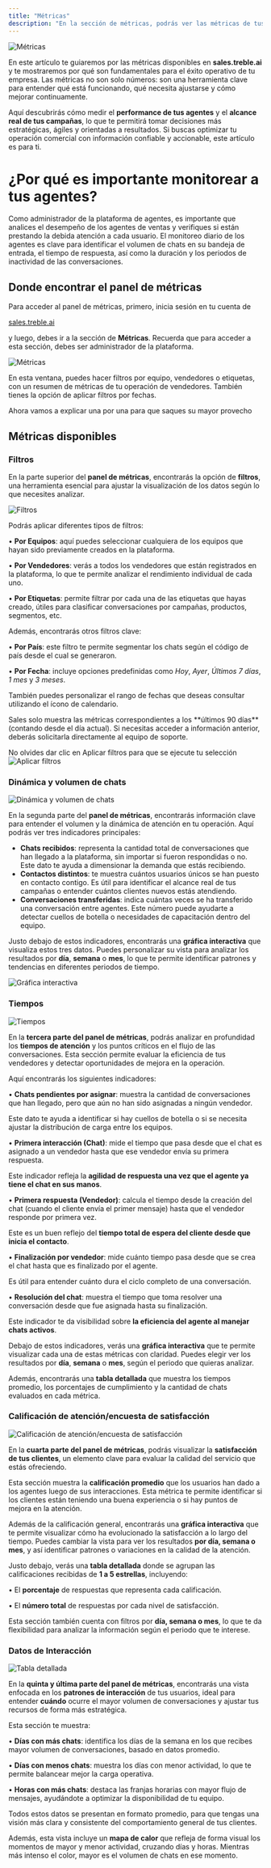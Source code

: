 ```yaml
---
title: "Métricas"
description: "En la sección de métricas, podrás ver las métricas de tus conversaciones, agentes y grupos. Esto te ayudará a entender el estado de tu operación con mayor detalle."
---
```


<img src="/images/agent-metrics-1.png" alt="Métricas" />

En este artículo te guiaremos por las métricas disponibles en **sales.treble.ai** y te mostraremos por qué son fundamentales para el éxito operativo de tu empresa. Las métricas no son solo números: son una herramienta clave para entender qué está funcionando, qué necesita ajustarse y cómo mejorar continuamente.

Aquí descubrirás cómo medir el **performance de tus agentes** y el **alcance real de tus campañas**, lo que te permitirá tomar decisiones más estratégicas, ágiles y orientadas a resultados. Si buscas optimizar tu operación comercial con información confiable y accionable, este artículo es para ti.

# ¿Por qué es importante monitorear a tus agentes?

Como administrador de la plataforma de agentes, es importante que analices el desempeño de los agentes de ventas y verifiques si están prestando la debida atención a cada usuario.
El monitoreo diario de los agentes es clave para identificar el volumen de chats en su bandeja de entrada, el tiempo de respuesta, así como la duración y los periodos de inactividad de las conversaciones.

## Donde encontrar el panel de métricas

Para acceder al panel de métricas, primero, inicia sesión en tu cuenta de <a class="article-link" href="https://sales.treble.ai"><p>sales.treble.ai</p><Icon icon="arrow-up-right-from-square" iconType="solid" /></a> y luego, debes ir a la sección de **Métricas**. Recuerda que para acceder a esta sección, debes ser administrador de la plataforma.

<img src="/images/agent-metrics-2.gif" alt="Métricas" />

En esta ventana, puedes hacer filtros por equipo, vendedores o etiquetas, con un resumen de métricas de tu operación de vendedores. También tienes la opción de aplicar filtros por fechas.

Ahora vamos a explicar una por una para que saques su mayor provecho

## Métricas disponibles

### Filtros

En la parte superior del **panel de métricas**, encontrarás la opción de **filtros**, una herramienta esencial para ajustar la visualización de los datos según lo que necesites analizar.

<img src="/images/agent-metrics-3.png" alt="Filtros" />

Podrás aplicar diferentes tipos de filtros:

•	**Por Equipos**: aquí puedes seleccionar cualquiera de los equipos que hayan sido previamente creados en la plataforma.

•	**Por Vendedores**: verás a todos los vendedores que están registrados en la plataforma, lo que te permite analizar el rendimiento individual de cada uno.

•	**Por Etiquetas**: permite filtrar por cada una de las etiquetas que hayas creado, útiles para clasificar conversaciones por campañas, productos, segmentos, etc.

Además, encontrarás otros filtros clave:

•	**Por País**: este filtro te permite segmentar los chats según el código de país desde el cual se generaron.

•	**Por Fecha**: incluye opciones predefinidas como *Hoy*, *Ayer*, *Últimos 7 días*, *1 mes* y *3 meses*.

También puedes personalizar el rango de fechas que deseas consultar utilizando el ícono de calendario.

<Tip>
Sales solo muestra las métricas correspondientes a los **últimos 90 días** (contando desde el día actual). Si necesitas acceder a información anterior, deberás solicitarla directamente al equipo de soporte.

No olvides dar clic en Aplicar filtros para que se ejecute tu selección
<img src="/images/agent-metrics-4.png" alt="Aplicar filtros" />
</Tip>

### Dinámica y volumen de chats

<img src="/images/agent-metrics-5.png" alt="Dinámica y volumen de chats" />

En la segunda parte del **panel de métricas**, encontrarás información clave para entender el volumen y la dinámica de atención en tu operación. Aquí podrás ver tres indicadores principales:

- **Chats recibidos**: representa la cantidad total de conversaciones que han llegado a la plataforma, sin importar si fueron respondidas o no. Este dato te ayuda a dimensionar la demanda que estás recibiendo.
- **Contactos distintos**: te muestra cuántos usuarios únicos se han puesto en contacto contigo. Es útil para identificar el alcance real de tus campañas o entender cuántos clientes nuevos estás atendiendo.
- **Conversaciones transferidas**: indica cuántas veces se ha transferido una conversación entre agentes. Este número puede ayudarte a detectar cuellos de botella o necesidades de capacitación dentro del equipo.

Justo debajo de estos indicadores, encontrarás una **gráfica interactiva** que visualiza estos tres datos. Puedes personalizar su vista para analizar los resultados por **día**, **semana** o **mes**, lo que te permite identificar patrones y tendencias en diferentes periodos de tiempo.

<img src="/images/agent-metrics-6.png" alt="Gráfica interactiva" />

### Tiempos

<img src="/images/agent-metrics-7.gif" alt="Tiempos" />

En la **tercera parte del panel de métricas**, podrás analizar en profundidad los **tiempos de atención** y los puntos críticos en el flujo de las conversaciones. Esta sección permite evaluar la eficiencia de tus vendedores y detectar oportunidades de mejora en la operación.

Aquí encontrarás los siguientes indicadores:

•	**Chats pendientes por asignar**: muestra la cantidad de conversaciones que han llegado, pero que aún no han sido asignadas a ningún vendedor. 

Este dato te ayuda a identificar si hay cuellos de botella o si se necesita ajustar la distribución de carga entre los equipos.

•	**Primera interacción (Chat)**: mide el tiempo que pasa desde que el chat es asignado a un vendedor hasta que ese vendedor envía su primera respuesta. 

Este indicador refleja la **agilidad de respuesta una vez que el agente ya tiene el chat en sus manos**.

•	**Primera respuesta (Vendedor)**: calcula el tiempo desde la creación del chat (cuando el cliente envía el primer mensaje) hasta que el vendedor responde por primera vez. 

Este es un buen reflejo del **tiempo total de espera del cliente desde que inicia el contacto**.

•	**Finalización por vendedor**: mide cuánto tiempo pasa desde que se crea el chat hasta que es finalizado por el agente. 

Es útil para entender cuánto dura el ciclo completo de una conversación.

•	**Resolución del chat**: muestra el tiempo que toma resolver una conversación desde que fue asignada hasta su finalización. 

Este indicador te da visibilidad sobre **la eficiencia del agente al manejar chats activos**.

Debajo de estos indicadores, verás una **gráfica interactiva** que te permite visualizar cada una de estas métricas con claridad. Puedes elegir ver los resultados por **día**, **semana** o **mes**, según el periodo que quieras analizar.

Además, encontrarás una **tabla detallada** que muestra los tiempos promedio, los porcentajes de cumplimiento y la cantidad de chats evaluados en cada métrica.

### Calificación de atención/encuesta de satisfacción

<img src="/images/agent-metrics-8.png" alt="Calificación de atención/encuesta de satisfacción" />

En la **cuarta parte del panel de métricas**, podrás visualizar la **satisfacción de tus clientes**, un elemento clave para evaluar la calidad del servicio que estás ofreciendo.

Esta sección muestra la **calificación promedio** que los usuarios han dado a los agentes luego de sus interacciones. Esta métrica te permite identificar si los clientes están teniendo una buena experiencia o si hay puntos de mejora en la atención.

Además de la calificación general, encontrarás una **gráfica interactiva** que te permite visualizar cómo ha evolucionado la satisfacción a lo largo del tiempo. Puedes cambiar la vista para ver los resultados **por día, semana o mes**, y así identificar patrones o variaciones en la calidad de la atención.

Justo debajo, verás una **tabla detallada** donde se agrupan las calificaciones recibidas de **1 a 5 estrellas**, incluyendo:

•	El **porcentaje** de respuestas que representa cada calificación.

•	El **número total** de respuestas por cada nivel de satisfacción.

Esta sección también cuenta con filtros por **día, semana o mes**, lo que te da flexibilidad para analizar la información según el periodo que te interese.

### Datos de Interacción

<img src="/images/agent-metrics-9.png" alt="Tabla detallada" />

En la **quinta y última parte del panel de métricas**, encontrarás una vista enfocada en los **patrones de interacción** de tus usuarios, ideal para entender **cuándo** ocurre el mayor volumen de conversaciones y ajustar tus recursos de forma más estratégica.

Esta sección te muestra:

•	**Días con más chats**: identifica los días de la semana en los que recibes mayor volumen de conversaciones, basado en datos promedio.

•	**Días con menos chats**: muestra los días con menor actividad, lo que te permite balancear mejor la carga operativa.

•	**Horas con más chats**: destaca las franjas horarias con mayor flujo de mensajes, ayudándote a optimizar la disponibilidad de tu equipo.

Todos estos datos se presentan en formato promedio, para que tengas una visión más clara y consistente del comportamiento general de tus clientes.

Además, esta vista incluye un **mapa de calor** que refleja de forma visual los momentos de mayor y menor actividad, cruzando días y horas. Mientras más intenso el color, mayor es el volumen de chats en ese momento.
